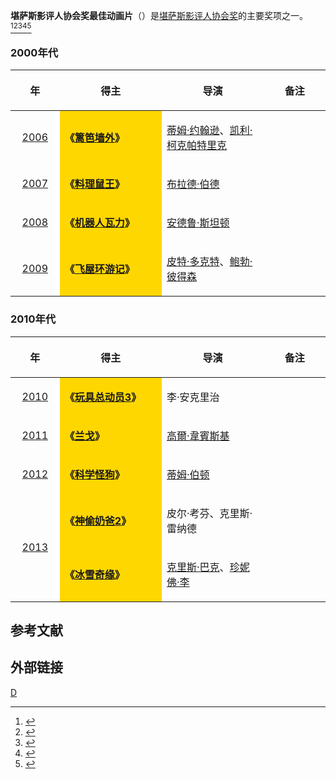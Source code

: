 '''堪萨斯影评人协会奖最佳动画片'''（{{lang-en|'''Kansas City Film Critics Circle Award for Best Animated Film'''}}）是[[堪萨斯影评人协会|堪萨斯影评人协会奖]]的主要奖项之一。<ref>{{cite web |url=http://ent.sina.com.cn/m/f/2010-01-05/18022834534.shtml |title=堪萨斯影评人协会奖克鲁尼斯特里普称帝封后 |accessdate=2010 |publisher=新浪网 |work= |language=zh-hans |archive-date=2019-10-03 |archive-url=https://web.archive.org/web/20191003034849/http://ent.sina.com.cn/m/f/2010-01-05/18022834534.shtml |dead-url=no }}</ref><ref>{{cite web |url=http://ent.sina.com.cn/m/f/2013-12-20/18394065423.shtml |title=《为奴十二年》堪萨斯影评人协会夺6大奖 |accessdate=2013 |publisher=新浪网 |work= |language=zh-hans |archive-date=2019-09-18 |archive-url=https://web.archive.org/web/20190918063741/http://ent.sina.com.cn/m/f/2013-12-20/18394065423.shtml |dead-url=no }}</ref><ref>{{cite web |url=http://ent.sina.com.cn/m/f/2012-12-17/10333813211.shtml |title=《大师》堪萨斯影评人奖登顶 李安获最佳导演 |accessdate=2012 |publisher=新浪网 |work= |language=zh-hans |archive-date=2013-02-04 |archive-url=https://web.archive.org/web/20130204195209/http://ent.sina.com.cn/m/f/2012-12-17/10333813211.shtml |dead-url=no }}</ref><ref>{{cite web |url=http://ent.sina.com.cn/m/f/2007-01-04/09541396605.html |title=堪萨斯影评人协会奖：《93号航班》后来居上 |accessdate=2007 |publisher=新浪网 |work= |language=zh-hans |archive-url=https://web.archive.org/web/20140324152022/http://ent.sina.com.cn/m/f/2007-01-04/09541396605.html |archive-date=2014-03-24 |dead-url=yes }}</ref><ref>{{cite web |url=http://ent.sina.com.cn/m/f/2009-01-06/09542329977.shtml |title=堪萨斯影评人奖揭晓 洛克、斯特里普封帝封后 |accessdate=2009 |publisher=新浪网 |work= |language=zh-hans |archive-date=2019-09-18 |archive-url=https://web.archive.org/web/20190918063739/http://ent.sina.com.cn/m/f/2009-01-06/09542329977.shtml |dead-url=no }}</ref>

=== 2000年代 ===
{| class="wikitable" width="95%" cellpadding="5"
|-
!width="100"|年
!width="350"|得主
!width="350"|导演
!width="200"|备注
|-
|style="text-align:center;"| [[2006年堪萨斯影评人协会奖|2006]] ||  style="background:#FFD700;" |'''《[[篱笆墙外|篱笆墙外]]》''' || [[蒂姆·约翰逊|蒂姆·约翰逊]]、[[凯利·柯克帕特里克|凯利·柯克帕特里克]] ||  
|-
|style="text-align:center;"| [[2007年堪萨斯影评人协会奖|2007]] ||  style="background:#FFD700;" |'''《[[料理鼠王|料理鼠王]]》''' ||  [[布拉德·伯德|布拉德·伯德]] ||  
|-
|style="text-align:center;"| [[2008年堪萨斯影评人协会奖|2008]] ||  style="background:#FFD700;" |'''《[[机器人瓦力|机器人瓦力]]》''' || [[安德鲁·斯坦顿|安德鲁·斯坦顿]] ||  
|-
|style="text-align:center;"| [[2009年堪萨斯影评人协会奖|2009]] ||  style="background:#FFD700;" |'''《[[飞屋环游记|飞屋环游记]]》''' || [[皮特·多克特|皮特·多克特]]、[[鲍勃·彼得森|鲍勃·彼得森]] ||  
|}

=== 2010年代 ===
{| class="wikitable" width="95%" cellpadding="5"
|-
!width="100"|年
!width="350"|得主
!width="350"|导演
!width="200"|备注
|-
|style="text-align:center;"| [[2010年堪萨斯影评人协会奖|2010]] ||  style="background:#FFD700;" | '''《[[玩具总动员3|玩具总动员3]]》''' || 李·安克里治 ||  
|-
|style="text-align:center;"| [[2011年堪萨斯影评人协会奖|2011]] ||  style="background:#FFD700;" | '''《[[兰戈|兰戈]]》''' || [[高爾·韋賓斯基|高爾·韋賓斯基]] ||  
|-
|style="text-align:center;"| [[2012年堪萨斯影评人协会奖|2012]] ||  style="background:#FFD700;" | '''《[[科学怪狗|科学怪狗]]》'''||  [[蒂姆·伯顿|蒂姆·伯顿]]|| 
|-
|rowspan="2" style="text-align:center;"| [[2013年堪萨斯影评人协会奖|2013]] ||  style="background:#FFD700;" | '''《[[神偷奶爸2|神偷奶爸2]]》''' || 皮尔·考芬、克里斯·雷纳德  || 
|-
|  style="background:#FFD700;" | '''《[[冰雪奇缘|冰雪奇缘]]》''' ||  [[克里斯·巴克|克里斯·巴克]]、[[珍妮佛·李|珍妮佛·李]] || 
|}

==参考文献==
{{reflist}}

== 外部链接 ==
{{堪萨斯影评人协会奖}}

[[Category:堪萨斯影评人协会奖|D]]